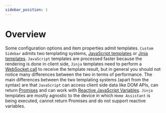 ```yaml
---
sidebar_position: 1
---
```


# Overview

Some configuration options and item properties admit templates. `Custom Sidebar` admits two templating systems, [JavaScript templates](javascript-templates) or [Jinja templates](jinja-templates). `JavaScript` templates are processed faster because the rendering is done in client side, `Jinja` templates need to perform a [WebSocket call] to receive the template result, but in general you should not notice many differences between the two in terms of performance. The main differences between the two templating systems (apart from the syntax) are that `JavaScript` can access client side data like DOM APIs, can return [Promises] and can work with [Reactive JavaScript Variables](../advanced-configuration-options/javascript-variables#reactive-javascript-variables). `Jinja` templates are mostly agnostic to the device in which `Home Assistant` is being executed, cannot return Promises and do not support reactive variables.

[WebSocket call]: https://developers.home-assistant.io/docs/api/websocket
[Promises]: https://developer.mozilla.org/en-US/docs/Web/JavaScript/Reference/Global_Objects/Promise